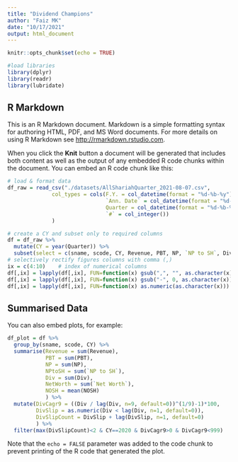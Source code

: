 ```yaml
---
title: "Dividend Champions"
author: "Faiz MK"
date: "10/17/2021"
output: html_document
---
```


```r
knitr::opts_chunk$set(echo = TRUE)

#load libraries
library(dplyr)
library(readr)
library(lubridate)
```

## R Markdown

This is an R Markdown document. Markdown is a simple formatting syntax for authoring HTML, PDF, and MS Word documents. For more details on using R Markdown see <http://rmarkdown.rstudio.com>.

When you click the **Knit** button a document will be generated that includes both content as well as the output of any embedded R code chunks within the document. You can embed an R code chunk like this:

```r
# load & format data
df_raw = read_csv("./datasets/AllShariahQuarter_2021-08-07.csv", 
              col_types = cols(F.Y. = col_datetime(format = "%d-%b-%y"),
                               `Ann. Date` = col_datetime(format = "%d-%b-%y"),
                               Quarter = col_datetime(format = "%d-%b-%y"),
                               `#` = col_integer())
              )

# create a CY and subset only to required columns
df = df_raw %>%
  mutate(CY = year(Quarter)) %>%
  subset(select = c(sname, scode, CY, Revenue, PBT, NP, `NP to SH`, Div, `Net Worth`, NOSH))
# selectively rectify figures columns with comma (,)
ix = c(4:10)    # index of numerical columns
df[,ix] = lapply(df[,ix], FUN=function(x) gsub(",", "", as.character(x)))
df[,ix] = lapply(df[,ix], FUN=function(x) gsub("-", 0, as.character(x)))
df[,ix] = lapply(df[,ix], FUN=function(x) as.numeric(as.character(x)))

```


## Summarised Data

You can also embed plots, for example:

```r

df_plot = df %>%
  group_by(sname, scode, CY) %>%
  summarise(Revenue = sum(Revenue),
            PBT = sum(PBT),
            NP = sum(NP),
            NPtoSH = sum(`NP to SH`),
            Div = sum(Div),
            NetWorth = sum(`Net Worth`),
            NOSH = mean(NOSH)
            ) %>%
  mutate(DivCagr9 = ((Div / lag(Div, n=9, default=0))^(1/9)-1)*100,
         DivSlip = as.numeric(Div < lag(Div, n=1, default=0)),
         DivSlipCount = DivSlip + lag(DivSlip, n=1, default=0)
         ) %>%
  filter(max(DivSlipCount)<2 & CY==2020 & DivCagr9>0 & DivCagr9<999)

```

Note that the `echo = FALSE` parameter was added to the code chunk to prevent printing of the R code that generated the plot.
